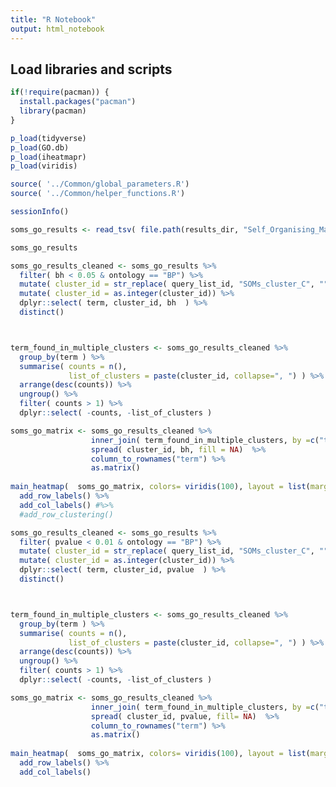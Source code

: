 ```yaml
---
title: "R Notebook"
output: html_notebook
---
```


## Load libraries and scripts
```r

if(!require(pacman)) {
  install.packages("pacman")
  library(pacman)
}

p_load(tidyverse)
p_load(GO.db)
p_load(iheatmapr)		
p_load(viridis)

source( '../Common/global_parameters.R')
source( '../Common/helper_functions.R')

sessionInfo()

```



```r

soms_go_results <- read_tsv( file.path(results_dir, "Self_Organising_Maps/EdgeR_RUVs_QL/To_Use_k_0_Remove_5a/Condition_on_child_terms_true/compare_AL/5x5/enriched_go_terms_SOMs.txt"))

soms_go_results

```


```r


soms_go_results_cleaned <- soms_go_results %>%
  filter( bh < 0.05 & ontology == "BP") %>%
  mutate( cluster_id = str_replace( query_list_id, "SOMs_cluster_C", "")   ) %>%
  mutate( cluster_id = as.integer(cluster_id)) %>%
  dplyr::select( term, cluster_id, bh  ) %>%
  distinct()



term_found_in_multiple_clusters <- soms_go_results_cleaned %>%
  group_by(term ) %>%
  summarise( counts = n(),
             list_of_clusters = paste(cluster_id, collapse=", ") ) %>%
  arrange(desc(counts)) %>%
  ungroup() %>%
  filter( counts > 1) %>%
  dplyr::select( -counts, -list_of_clusters )

soms_go_matrix <- soms_go_results_cleaned %>%
                  inner_join( term_found_in_multiple_clusters, by =c("term" = "term")) %>%
                  spread( cluster_id, bh, fill = NA)  %>%
                  column_to_rownames("term") %>%
                  as.matrix()
  
main_heatmap(  soms_go_matrix, colors= viridis(100), layout = list(margin = list(l = 500)) )  %>%
  add_row_labels() %>%
  add_col_labels() #%>%
  #add_row_clustering() 
```




```r


soms_go_results_cleaned <- soms_go_results %>%
  filter( pvalue < 0.01 & ontology == "BP") %>%
  mutate( cluster_id = str_replace( query_list_id, "SOMs_cluster_C", "")   ) %>%
  mutate( cluster_id = as.integer(cluster_id)) %>%
  dplyr::select( term, cluster_id, pvalue  ) %>%
  distinct()



term_found_in_multiple_clusters <- soms_go_results_cleaned %>%
  group_by(term ) %>%
  summarise( counts = n(),
             list_of_clusters = paste(cluster_id, collapse=", ") ) %>%
  arrange(desc(counts)) %>%
  ungroup() %>%
  filter( counts > 1) %>%
  dplyr::select( -counts, -list_of_clusters )

soms_go_matrix <- soms_go_results_cleaned %>%
                  inner_join( term_found_in_multiple_clusters, by =c("term" = "term")) %>%
                  spread( cluster_id, pvalue, fill= NA)  %>%
                  column_to_rownames("term") %>%
                  as.matrix()
  
main_heatmap(  soms_go_matrix, colors= viridis(100), layout = list(margin = list(l = 500)) )  %>%
  add_row_labels() %>%
  add_col_labels() 
```

